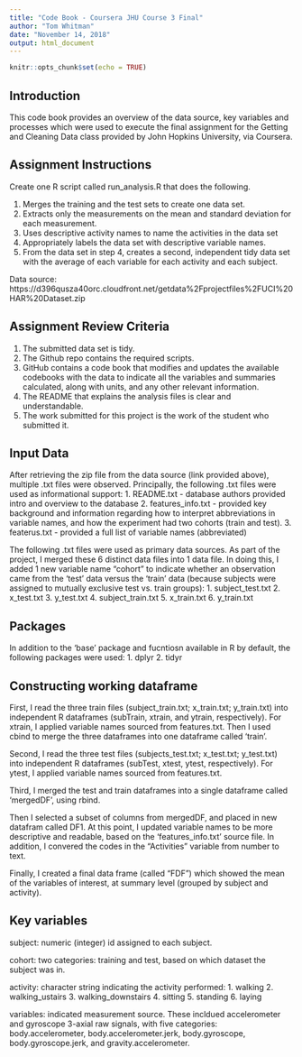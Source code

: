 ---
title: "Code Book - Coursera JHU Course 3 Final"
author: "Tom Whitman"
date: "November 14, 2018"
output: html_document
---

```{r setup, include=FALSE}
knitr::opts_chunk$set(echo = TRUE)
```

## Introduction

This code book provides an overview of the data source, key variables and processes which were used to execute the final assignment for the Getting and Cleaning Data class provided by John Hopkins University, via Coursera.

## Assignment Instructions

Create one R script called run_analysis.R that does the following.

1. Merges the training and the test sets to create one data set.
2. Extracts only the measurements on the mean and standard deviation for each measurement.
3. Uses descriptive activity names to name the activities in the data set
4. Appropriately labels the data set with descriptive variable names.
5. From the data set in step 4, creates a second, independent tidy data set with the average of each variable for each activity and each subject.

Data source:  https://d396qusza40orc.cloudfront.net/getdata%2Fprojectfiles%2FUCI%20HAR%20Dataset.zip 

## Assignment Review Criteria

1. The submitted data set is tidy.
2. The Github repo contains the required scripts.
3. GitHub contains a code book that modifies and updates the available codebooks with the data to indicate all the variables and summaries calculated, along with units, and any other relevant information.
4. The README that explains the analysis files is clear and understandable.
5. The work submitted for this project is the work of the student who submitted it.

## Input Data

After retrieving the zip file from the data source (link provided above), multiple .txt files were observed.  Principally, the following .txt files were used as informational support:
1. README.txt -  database authors provided intro and overview to the database
2. features_info.txt -  provided key background and information regarding how to interpret abbreviations in variable names, and how the experiment had two cohorts (train and test).
3. featerus.txt -  provided a full list of variable names (abbreviated)

The following .txt files were used as primary data sources.  As part of the project, I merged these 6 distinct data files into 1 data file.  In doing this, I added 1 new variable name "cohort" to indicate whether an observation came from the 'test' data versus the 'train' data (because subjects were assigned to mutually exclusive test vs. train groups):
1. subject_test.txt
2. x_test.txt
3. y_test.txt
4. subject_train.txt
5. x_train.txt
6. y_train.txt

## Packages

In addition to the 'base' package and fucntiosn available in R by default, the following packages were used:
1. dplyr
2. tidyr

## Constructing working dataframe

First, I read the three train files (subject_train.txt; x_train.txt; y_train.txt) into independent R dataframes (subTrain, xtrain, and ytrain, respectively).  For xtrain, I applied variable names sourced from features.txt.  Then I used cbind to merge the three dataframes into one dataframe called 'train'.  

Second, I read the three test files (subjects_test.txt; x_test.txt; y_test.txt) into independent R dataframes (subTest, xtest, ytest, respectively).  For ytest, I applied variable names sourced from features.txt.

Third, I merged the test and train dataframes into a single dataframe called 'mergedDF', using rbind.

Then I selected a subset of columns from mergedDF, and placed in new datafram called DF1.  At this point, I updated variable names to be more descriptive and readable, based on the 'features_info.txt' source file.  In addition, I convered the codes in the "Activities" variable from number to text.

Finally, I created a final data frame (called "FDF") which showed the mean of the variables of interest, at summary level (grouped by subject and activity).

##  Key variables

subject: numeric (integer) id assigned to each subject.

cohort: two categories: training and test, based on which dataset the subject was in.

activity: character string indicating the activity performed:
  1. walking
  2. walking_ustairs
  3. walking_downstairs
  4. sitting
  5. standing
  6. laying

variables: indicated measurement source.  These incldued accelerometer and gyroscope 3-axial raw signals, with  five categories: body.accelerometer, body.accelerometer.jerk, body.gyroscope, body.gyroscope.jerk, and gravity.accelerometer.


<End of document>